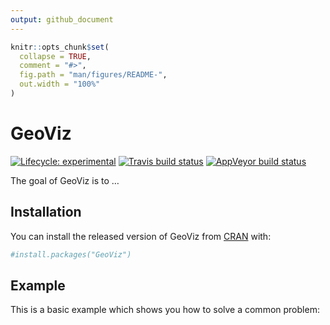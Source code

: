 ```yaml
---
output: github_document
---
```


<!-- README.md is generated from README.Rmd. Please edit that file -->

```r
knitr::opts_chunk$set(
  collapse = TRUE,
  comment = "#>",
  fig.path = "man/figures/README-",
  out.width = "100%"
)
```

# GeoViz

<!-- badges: start -->
[![Lifecycle: experimental](https://img.shields.io/badge/lifecycle-experimental-orange.svg)](https://www.tidyverse.org/lifecycle/#experimental)
[![Travis build status](https://travis-ci.org/w4356y/GeoViz.svg?branch=master)](https://travis-ci.org/w4356y/GeoViz)
[![AppVeyor build status](https://ci.appveyor.com/api/projects/status/github/w4356y/GeoViz?branch=master&svg=true)](https://ci.appveyor.com/project/w4356y/GeoViz)
<!-- badges: end -->

The goal of GeoViz is to ...

## Installation

You can install the released version of GeoViz from [CRAN](https://CRAN.R-project.org) with:

``` r
#install.packages("GeoViz")
```

## Example

This is a basic example which shows you how to solve a common problem:

